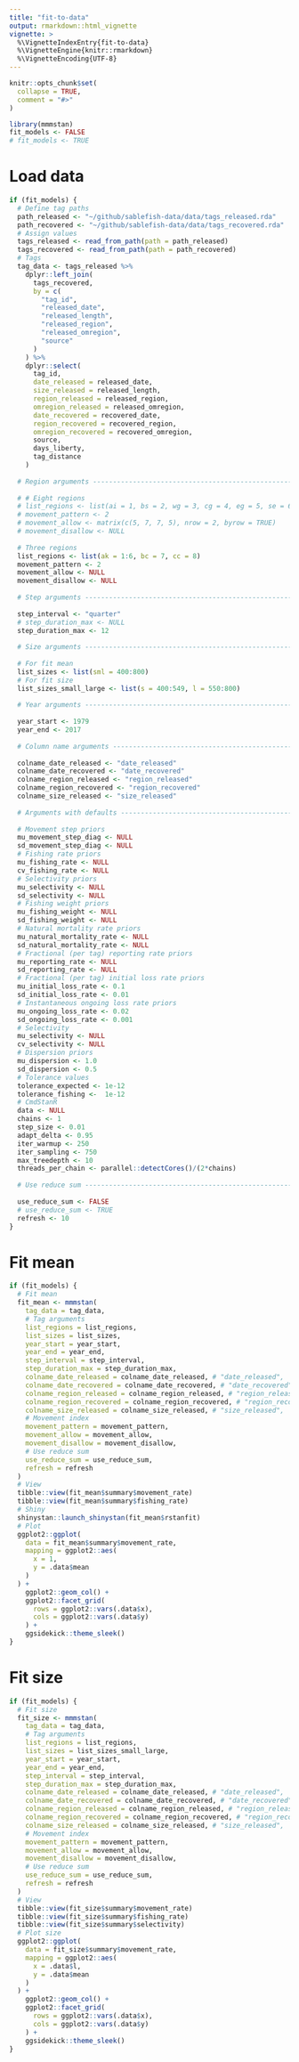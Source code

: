 ```yaml
---
title: "fit-to-data"
output: rmarkdown::html_vignette
vignette: >
  %\VignetteIndexEntry{fit-to-data}
  %\VignetteEngine{knitr::rmarkdown}
  %\VignetteEncoding{UTF-8}
---
```


```r
knitr::opts_chunk$set(
  collapse = TRUE,
  comment = "#>"
)
```

```r
library(mmmstan)
fit_models <- FALSE
# fit_models <- TRUE
```

# Load data
```r
if (fit_models) {
  # Define tag paths
  path_released <- "~/github/sablefish-data/data/tags_released.rda"
  path_recovered <- "~/github/sablefish-data/data/tags_recovered.rda"
  # Assign values
  tags_released <- read_from_path(path = path_released)
  tags_recovered <- read_from_path(path = path_recovered)
  # Tags
  tag_data <- tags_released %>%
    dplyr::left_join(
      tags_recovered,
      by = c(
        "tag_id", 
        "released_date", 
        "released_length", 
        "released_region", 
        "released_omregion", 
        "source"
      )
    ) %>%
    dplyr::select(
      tag_id,
      date_released = released_date,
      size_released = released_length,
      region_released = released_region,
      omregion_released = released_omregion,
      date_recovered = recovered_date,
      region_recovered = recovered_region,
      omregion_recovered = recovered_omregion,
      source,
      days_liberty,
      tag_distance
    )
  
  # Region arguments -----------------------------------------------------------
  
  # # Eight regions
  # list_regions <- list(ai = 1, bs = 2, wg = 3, cg = 4, eg = 5, se = 6, bc = 7, cc = 8)
  # movement_pattern <- 2
  # movement_allow <- matrix(c(5, 7, 7, 5), nrow = 2, byrow = TRUE)
  # movement_disallow <- NULL
  
  # Three regions
  list_regions <- list(ak = 1:6, bc = 7, cc = 8)
  movement_pattern <- 2
  movement_allow <- NULL
  movement_disallow <- NULL
  
  # Step arguments -------------------------------------------------------------
  
  step_interval <- "quarter"
  # step_duration_max <- NULL
  step_duration_max <- 12
  
  # Size arguments -------------------------------------------------------------
  
  # For fit mean
  list_sizes <- list(sml = 400:800)
  # For fit size
  list_sizes_small_large <- list(s = 400:549, l = 550:800)
 
  # Year arguments -------------------------------------------------------------
  
  year_start <- 1979
  year_end <- 2017
  
  # Column name arguments ------------------------------------------------------
  
  colname_date_released <- "date_released"
  colname_date_recovered <- "date_recovered"
  colname_region_released <- "region_released"
  colname_region_recovered <- "region_recovered"
  colname_size_released <- "size_released"
  
  # Arguments with defaults ----------------------------------------------------
  
  # Movement step priors
  mu_movement_step_diag <- NULL
  sd_movement_step_diag <- NULL
  # Fishing rate priors
  mu_fishing_rate <- NULL
  cv_fishing_rate <- NULL
  # Selectivity priors
  mu_selectivity <- NULL
  sd_selectivity <- NULL
  # Fishing weight priors
  mu_fishing_weight <- NULL
  sd_fishing_weight <- NULL
  # Natural mortality rate priors
  mu_natural_mortality_rate <- NULL
  sd_natural_mortality_rate <- NULL
  # Fractional (per tag) reporting rate priors
  mu_reporting_rate <- NULL
  sd_reporting_rate <- NULL
  # Fractional (per tag) initial loss rate priors
  mu_initial_loss_rate <- 0.1
  sd_initial_loss_rate <- 0.01
  # Instantaneous ongoing loss rate priors
  mu_ongoing_loss_rate <- 0.02
  sd_ongoing_loss_rate <- 0.001
  # Selectivity
  mu_selectivity <- NULL
  cv_selectivity <- NULL
  # Dispersion priors
  mu_dispersion <- 1.0
  sd_dispersion <- 0.5
  # Tolerance values
  tolerance_expected <- 1e-12
  tolerance_fishing <-  1e-12
  # CmdStanR
  data <- NULL
  chains <- 1
  step_size <- 0.01
  adapt_delta <- 0.95
  iter_warmup <- 250
  iter_sampling <- 750
  max_treedepth <- 10
  threads_per_chain <- parallel::detectCores()/(2*chains)
  
  # Use reduce sum -------------------------------------------------------------
  
  use_reduce_sum <- FALSE
  # use_reduce_sum <- TRUE
  refresh <- 10
}

```

# Fit mean
```r
if (fit_models) {
  # Fit mean
  fit_mean <- mmmstan(
    tag_data = tag_data,
    # Tag arguments
    list_regions = list_regions,
    list_sizes = list_sizes,
    year_start = year_start,
    year_end = year_end,
    step_interval = step_interval,
    step_duration_max = step_duration_max,
    colname_date_released = colname_date_released, # "date_released",
    colname_date_recovered = colname_date_recovered, # "date_recovered",
    colname_region_released = colname_region_released, # "region_released",
    colname_region_recovered = colname_region_recovered, # "region_recovered",
    colname_size_released = colname_size_released, # "size_released",
    # Movement index
    movement_pattern = movement_pattern,
    movement_allow = movement_allow,
    movement_disallow = movement_disallow,
    # Use reduce sum
    use_reduce_sum = use_reduce_sum,
    refresh = refresh
  )
  # View
  tibble::view(fit_mean$summary$movement_rate)
  tibble::view(fit_mean$summary$fishing_rate)
  # Shiny
  shinystan::launch_shinystan(fit_mean$rstanfit)
  # Plot
  ggplot2::ggplot(
    data = fit_mean$summary$movement_rate,
    mapping = ggplot2::aes(
      x = 1,
      y = .data$mean
    )
  ) +
    ggplot2::geom_col() +
    ggplot2::facet_grid(
      rows = ggplot2::vars(.data$x),
      cols = ggplot2::vars(.data$y)
    ) +
    ggsidekick::theme_sleek()
}
```

# Fit size
```r
if (fit_models) {
  # Fit size
  fit_size <- mmmstan(
    tag_data = tag_data,
    # Tag arguments
    list_regions = list_regions,
    list_sizes = list_sizes_small_large,
    year_start = year_start,
    year_end = year_end,
    step_interval = step_interval,
    step_duration_max = step_duration_max,
    colname_date_released = colname_date_released, # "date_released",
    colname_date_recovered = colname_date_recovered, # "date_recovered",
    colname_region_released = colname_region_released, # "region_released",
    colname_region_recovered = colname_region_recovered, # "region_recovered",
    colname_size_released = colname_size_released, # "size_released",
    # Movement index
    movement_pattern = movement_pattern,
    movement_allow = movement_allow,
    movement_disallow = movement_disallow,
    # Use reduce sum
    use_reduce_sum = use_reduce_sum,
    refresh = refresh
  )
  # View
  tibble::view(fit_size$summary$movement_rate)
  tibble::view(fit_size$summary$fishing_rate)
  tibble::view(fit_size$summary$selectivity)
  # Plot size
  ggplot2::ggplot(
    data = fit_size$summary$movement_rate,
    mapping = ggplot2::aes(
      x = .data$l,
      y = .data$mean
    )
  ) +
    ggplot2::geom_col() +
    ggplot2::facet_grid(
      rows = ggplot2::vars(.data$x),
      cols = ggplot2::vars(.data$y)
    ) +
    ggsidekick::theme_sleek()
}
```
